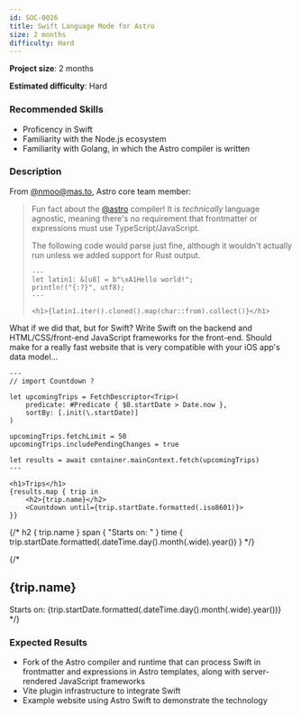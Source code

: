 ```yaml
---
id: SOC-0026
title: Swift Language Mode for Astro
size: 2 months
difficulty: Hard
---
```


**Project size**: 2 months

**Estimated difficulty**: Hard


### Recommended Skills

* Proficency in Swift
* Familiarity with the Node.js ecosystem
* Familiarity with Golang, in which the Astro compiler is written

### Description

From [@nmoo@mas.to](https://mas.to/@nmoo/109745121968494808), Astro core team member:

<blockquote>

Fun fact about the [@astro](https://m.webtoo.ls/@astro) compiler! It is *technically* language agnostic, meaning there's no requirement that frontmatter or expressions must use TypeScript/JavaScript.

The following code would parse just fine, although it wouldn't actually run unless we added support for Rust output.

```astro
---
let latin1: &[u8] = b"\xA1Hello world!";
println!("{:?}", utf8);
---

<h1>{latin1.iter().cloned().map(char::from).collect()}</h1>
```

</blockquote>

What if we did that, but for Swift? Write Swift on the backend and HTML/CSS/front-end JavaScript frameworks for the front-end. Should make for a really fast website that is very compatible with your iOS app's data model...

```astro title="Trips.astro"
---
// import Countdown ?

let upcomingTrips = FetchDescriptor<Trip>(
    predicate: #Predicate { $0.startDate > Date.now },
    sortBy: [.init(\.startDate)]
)

upcomingTrips.fetchLimit = 50
upcomingTrips.includePendingChanges = true

let results = await container.mainContext.fetch(upcomingTrips)
---

<h1>Trips</h1>
{results.map { trip in
    <h2>{trip.name}</h2>
    <Countdown until={trip.startDate.formatted(.iso8601)}>
}}
```

{/* h2 { trip.name }
span { "Starts on: " }
time { trip.startDate.formatted(.dateTime.day().month(.wide).year()) } */}


{/* <h2>{trip.name}</h2>
<span>Starts on: <span>
<time>{trip.startDate.formatted(.dateTime.day().month(.wide).year())}</time> */}


### Expected Results

* Fork of the Astro compiler and runtime that can process Swift in frontmatter and expressions in Astro templates, along with server-rendered JavaScript frameworks
* Vite plugin infrastructure to integrate Swift
* Example website using Astro Swift to demonstrate the technology
